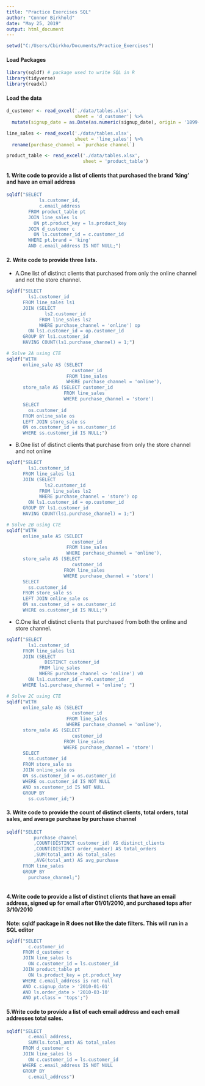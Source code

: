 ```yaml
---
title: "Practice Exercises SQL"
author: "Connor Birkhold"
date: "May 25, 2019"
output: html_document
---
```


```r
setwd("C:/Users/Cbirkho/Documents/Practice_Exercises")
```


#### Load Packages
```r
library(sqldf) # package used to write SQL in R
library(tidyverse)
library(readxl)

```

#### Load the data
```r
d_customer <- read_excel('./data/tables.xlsx',
                         sheet = 'd_customer') %>% 
  mutate(signup_date = as.Date(as.numeric(signup_date), origin = '1899-12-30'))

line_sales <- read_excel('./data/tables.xlsx',
                         sheet = 'line_sales') %>% 
  rename(purchase_channel = `purchase channel`)

product_table <- read_excel('./data/tables.xlsx',
                            sheet = 'product_table')

```

#### 1. Write code to provide a list of clients that purchased the brand 'king' and have an email address
```r
sqldf("SELECT 
            ls.customer_id, 
            c.email_address
        FROM product_table pt 
        JOIN line_sales ls 
          ON pt.product_key = ls.product_key
        JOIN d_customer c 
          ON ls.customer_id = c.customer_id
        WHERE pt.brand = 'king'
        AND c.email_address IS NOT NULL;")


```

#### 2. Write code to provide three lists.  

* A.One list of distinct clients that purchased from only the online channel and not the store channel.
```r
sqldf("SELECT 
        ls1.customer_id 
      FROM line_sales ls1 
      JOIN (SELECT
              ls2.customer_id 
            FROM line_sales ls2 
            WHERE purchase_channel = 'online') op 
        ON ls1.customer_id = op.customer_id
      GROUP BY ls1.customer_id
      HAVING COUNT(ls1.purchase_channel) = 1;")

# Solve 2A using CTE
sqldf("WITH
      online_sale AS (SELECT 
                        customer_id
                      FROM line_sales
                      WHERE purchase_channel = 'online'),
      store_sale AS (SELECT customer_id
                     FROM line_sales
                     WHERE purchase_channel = 'store')
      SELECT 
        os.customer_id
      FROM online_sale os
      LEFT JOIN store_sale ss 
      ON os.customer_id = ss.customer_id
      WHERE ss.customer_id IS NULL;")

```

* B.One list of distinct clients that purchase from only the store channel and not online
```r
sqldf("SELECT 
        ls1.customer_id 
      FROM line_sales ls1 
      JOIN (SELECT
              ls2.customer_id 
            FROM line_sales ls2 
            WHERE purchase_channel = 'store') op 
        ON ls1.customer_id = op.customer_id
      GROUP BY ls1.customer_id 
      HAVING COUNT(ls1.purchase_channel) = 1;") 

# Solve 2B using CTE
sqldf("WITH
      online_sale AS (SELECT 
                        customer_id
                      FROM line_sales
                      WHERE purchase_channel = 'online'),
      store_sale AS (SELECT 
                        customer_id
                     FROM line_sales
                     WHERE purchase_channel = 'store')
      SELECT
        ss.customer_id
      FROM store_sale ss
      LEFT JOIN online_sale os 
      ON ss.customer_id = os.customer_id
      WHERE os.customer_id IS NULL;")

```

* C.One list of distinct clients that purchased from both the online and store channel.
```r
sqldf("SELECT
        ls1.customer_id 
      FROM line_sales ls1
      JOIN (SELECT 
              DISTINCT customer_id 
            FROM line_sales 
            WHERE purchase_channel <> 'online') v0 
        ON ls1.customer_id = v0.customer_id
      WHERE ls1.purchase_channel = 'online'; ")

# Solve 2C using CTE
sqldf("WITH
      online_sale AS (SELECT
                        customer_id
                      FROM line_sales
                      WHERE purchase_channel = 'online'),
      store_sale AS (SELECT
                        customer_id
                     FROM line_sales
                     WHERE purchase_channel = 'store')
      SELECT
        ss.customer_id
      FROM store_sale ss
      JOIN online_sale os 
      ON ss.customer_id = os.customer_id
      WHERE os.customer_id IS NOT NULL
      AND ss.customer_id IS NOT NULL
      GROUP BY 
        ss.customer_id;")

```

#### 3. Write code to provide the count of distinct clients, total orders, total sales, and average purchase by purchase channel
```r

sqldf("SELECT 
          purchase_channel
          ,COUNT(DISTINCT customer_id) AS distinct_clients
          ,COUNT(DISTINCT order_number) AS total_orders
          ,SUM(total_amt) AS total_sales
          ,AVG(total_amt) AS avg_purchase
      FROM line_sales 
      GROUP BY
        purchase_channel;")



```

#### 4.Write code to provide a list of distinct clients that have an email address, signed up for email after 01/01/2010, and purchased tops after 3/10/2010
**Note: sqldf package in R does not like the date filters. This will run in a SQL editor**
```r


sqldf("SELECT
        c.customer_id
      FROM d_customer c
      JOIN line_sales ls 
        ON c.customer_id = ls.customer_id
      JOIN product_table pt
        ON ls.product_key = pt.product_key
      WHERE c.email_address is not null 
      AND c.signup_date > '2010-01-01'
      AND ls.order_date > '2010-03-10'
      AND pt.class = 'tops';")

```
#### 5.Write code to provide a list of each email address and each email addresses total sales.
```r


sqldf("SELECT 
        c.email_address, 
        SUM(ls.total_amt) AS total_sales
      FROM d_customer c 
      JOIN line_sales ls
        ON c.customer_id = ls.customer_id
      WHERE c.email_address IS NOT NULL
      GROUP BY
        c.email_address")
```
